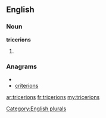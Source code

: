 ==English==

===Noun===
'''tricerions'''

# {{plural of|[[tricerion]]}}

===Anagrams===
* {{alphagram|ceiinorrst}}
* [[criterions#English|criterions]]

[[Category:English plurals]]

[[ar:tricerions]]
[[fr:tricerions]]
[[my:tricerions]]